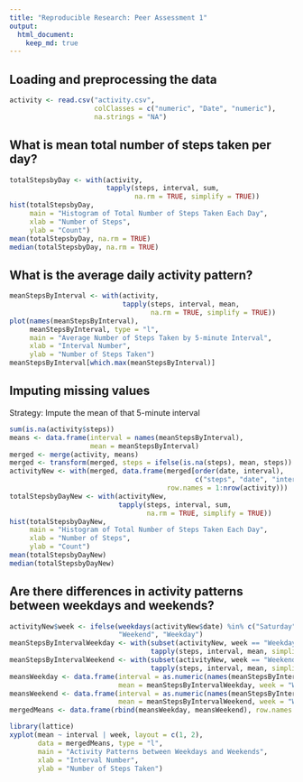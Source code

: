 ```yaml
---
title: "Reproducible Research: Peer Assessment 1"
output: 
  html_document:
    keep_md: true
---
```



## Loading and preprocessing the data
```r
activity <- read.csv("activity.csv",
                     colClasses = c("numeric", "Date", "numeric"),
                     na.strings = "NA")
```


## What is mean total number of steps taken per day?
```r
totalStepsbyDay <- with(activity,
                        tapply(steps, interval, sum,
                               na.rm = TRUE, simplify = TRUE))
hist(totalStepsbyDay,
     main = "Histogram of Total Number of Steps Taken Each Day",
     xlab = "Number of Steps",
     ylab = "Count")
mean(totalStepsbyDay, na.rm = TRUE)
median(totalStepsbyDay, na.rm = TRUE)
```

## What is the average daily activity pattern?
```r
meanStepsByInterval <- with(activity,
                            tapply(steps, interval, mean,
                                   na.rm = TRUE, simplify = TRUE))
plot(names(meanStepsByInterval),
     meanStepsByInterval, type = "l",
     main = "Average Number of Steps Taken by 5-minute Interval",
     xlab = "Interval Number",
     ylab = "Number of Steps Taken")
meanStepsByInterval[which.max(meanStepsByInterval)]
```

## Imputing missing values
Strategy: Impute the mean of that 5-minute interval
```r
sum(is.na(activity$steps))
means <- data.frame(interval = names(meanStepsByInterval),
                    mean = meanStepsByInterval)
merged <- merge(activity, means)
merged <- transform(merged, steps = ifelse(is.na(steps), mean, steps))
activityNew <- with(merged, data.frame(merged[order(date, interval),
                                              c("steps", "date", "interval")],
                                       row.names = 1:nrow(activity)))
totalStepsbyDayNew <- with(activityNew,
                           tapply(steps, interval, sum,
                                  na.rm = TRUE, simplify = TRUE))
hist(totalStepsbyDayNew,
     main = "Histogram of Total Number of Steps Taken Each Day",
     xlab = "Number of Steps",
     ylab = "Count")
mean(totalStepsbyDayNew)
median(totalStepsbyDayNew)
```

## Are there differences in activity patterns between weekdays and weekends?
```r
activityNew$week <- ifelse(weekdays(activityNew$date) %in% c("Saturday", "Sunday"),
                           "Weekend", "Weekday")
meanStepsByIntervalWeekday <- with(subset(activityNew, week == "Weekday"),
                                   tapply(steps, interval, mean, simplify = TRUE))
meanStepsByIntervalWeekend <- with(subset(activityNew, week == "Weekend"),
                                   tapply(steps, interval, mean, simplify = TRUE))
meansWeekday <- data.frame(interval = as.numeric(names(meanStepsByIntervalWeekday)),
                           mean = meanStepsByIntervalWeekday, week = "Weekday")
meansWeekend <- data.frame(interval = as.numeric(names(meanStepsByIntervalWeekend)),
                           mean = meanStepsByIntervalWeekend, week = "Weekend")
mergedMeans <- data.frame(rbind(meansWeekday, meansWeekend), row.names = 1:576)

library(lattice)
xyplot(mean ~ interval | week, layout = c(1, 2),
       data = mergedMeans, type = "l",
       main = "Activity Patterns between Weekdays and Weekends",
       xlab = "Interval Number",
       ylab = "Number of Steps Taken")
```